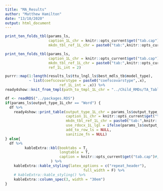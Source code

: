 ---
title: "MA_Results"
author: "Matthew Hamilton"
date: "13/10/2020"
output: html_document
---

```{r tenfoldolstb, tab.cap=make_ten_folds_tbl_title(results_ls), tab.id = 'tenfoldolstb', echo = F, results = 'asis'}
print_ten_folds_tbl(params_ls,
                    caption_1L_chr = knitr::opts_current$get("tab.cap"),
                    mkdn_tbl_ref_1L_chr = paste0("tab:",knitr::opts_current$get("tab.id")))
```
\newpage

```{r tenfoldglmtb, tab.cap=make_ten_folds_tbl_title(results_ls, ref_1L_int=2), tab.id = 'tenfoldglmtb', echo = F, results = 'asis'}
print_ten_folds_tbl(params_ls,
                    caption_1L_chr = knitr::opts_current$get("tab.cap"),
                    mkdn_tbl_ref_1L_chr = paste0("tab:",knitr::opts_current$get("tab.id")),
                    ref_1L_int = 2)
```
\newpage
<!-- \blandscape -->
<!-- <!---BLOCK_LANDSCAPE_START---> 

```{r, eval = length(results_ls$ttu_lngl_ls$incld_covars_chr)>0, echo=FALSE, results='asis'}
purrr::map(1:length(results_ls$ttu_lngl_ls$best_mdls_tb$model_type),
           ~ list(coefscovarstype = paste0("coefscovarstype",.x),
                         ref_1L_int = .x)) %>%
ready4show::knit_from_tmpl(path_to_tmpl_1L_chr = "../Child_RMDs/TA_Tables_Covars_Coefs.Rmd")
```

<!-- \elandscape -->
<!-- <!---BLOCK_LANDSCAPE_STOP--->
\newpage

```{r cpkgs, tab.cap='R Packages used in data analysis and reporting', tab.id = 'cpkgs', echo = F, results = 'asis'}
df <- readRDS("../packages.RDS")
if(params_ls$output_type_1L_chr == "Word") {
  df %>%
    ready4show::print_table(output_type_1L_chr = params_ls$output_type_1L_chr,
                            caption_1L_chr = knitr::opts_current$get("tab.cap"),
                            mkdn_tbl_ref_1L_chr = paste0("tab:",knitr::opts_current$get("tab.id")),
                            use_rdocx_1L_lgl = ifelse(params_ls$output_type_1L_chr=="Word",T,F),
                            add_to_row_ls = NULL,
                            sanitize_fn = NULL)
} else{
  df %>%
         kableExtra::kbl(booktabs = T,
                         longtable = T,
                         caption = knitr::opts_current$get("tab.cap")#,escape = F
                     ) %>%
    kableExtra::kable_styling(latex_options = c("repeat_header"),
                                    full_width = F) %>%
    # kableExtra::kable_styling() %>%
    kableExtra::column_spec(3, width = "30em")
}        
```

